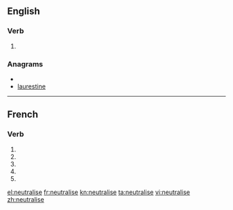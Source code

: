 {{also|neutralisé}}
==English==

===Verb===
{{en-verb|neutralis|ing}}

# {{alternative spelling of|neutralise}}

===Anagrams===
* {{alphagram|aeeilnrstu}}
* [[laurestine#English|laurestine]]

----

==French==

===Verb===
{{fr-verb form}}

# {{conjugation of|neutraliser||1|s|pres|ind|lang=fr}}
# {{conjugation of|neutraliser||3|s|pres|ind|lang=fr}}
# {{conjugation of|neutraliser||1|s|pres|sub|lang=fr}}
# {{conjugation of|neutraliser||1|s|pres|sub|lang=fr}}
# {{conjugation of|neutraliser||2|s|imp|lang=fr}}

[[el:neutralise]]
[[fr:neutralise]]
[[kn:neutralise]]
[[ta:neutralise]]
[[vi:neutralise]]
[[zh:neutralise]]